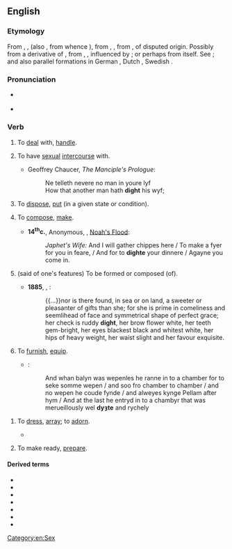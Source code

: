 ==English==

===Etymology===
From {{inh|en|enm|dighten}}, {{m|enm|dihten}}, (also {{m|enm|dyten}}, from whence {{m|en|dite}}), from {{inh|en|ang|dihtan}}, {{m|ang|dihtian||to set in order; dispose; arrange; appoint; direct; compose}}, from {{inh|en|gem-pro|*dihtōną||to compose; invent}}, of disputed origin. Possibly from a derivative of {{inh|en|gem-pro|*dīkaną||to arrange; create; perform}}, from {{inh|en|ine-pro|*dʰeyǵ-}}, {{m|ine-pro|*dʰeyǵʰ-||to knead; shape; mold; build}}, influenced by {{cog|la|dictāre}}; or perhaps from {{etyl|la|en}} {{m|la|dictāre||to dictate}} itself. See {{m|en|dictate}}; and also parallel formations in German {{m|de|dichten}}, Dutch {{m|nl|dichten}}, Swedish {{m|sv|dikta}}.

===Pronunciation===
* {{a|US|UK}} {{IPA|/daɪt/|lang=en}}
* {{rhymes|aɪt|lang=en}}

===Verb===
{{en-verb|dights|dighting|dight|past2=dighted}}

# {{lb|en|obsolete|transitive}} To [[deal]] with, [[handle]].
# {{lb|en|obsolete|transitive}} To have [[sexual]] [[intercourse]] with.
#* Geoffrey Chaucer, ''The Manciple's Prologue'':
#*:Ne telleth nevere no man in youre lyf
#*:How that another man hath '''dight''' his wyf;
# {{lb|en|obsolete|transitive}} To [[dispose]], [[put]] (in a given state or condition).
# {{lb|en|obsolete|transitive}} To [[compose]], [[make]].
#* '''14<sup>th</sup>c.''', Anonymous, ''{{w|The Chester Mystery Plays}}'', [http://machias.edu/faculty/necastro/drama/chester/play_03.html Noah's Flood]:
#*: ''Japhet's Wife:'' And I will gather chippes here / To make a fyer for you in feare, / And for to '''dighte''' your dinnere / Agayne you come in.
# {{lb|en|archaic|transitive}} (said of one's features) To be formed or composed (of).
#* '''1885''', {{w|Richard F. Burton}}, ''{{w|The Book of the Thousand Nights and a Night}}'':
#*: {{...}}nor is there found, in sea or on land, a sweeter or pleasanter of gifts than she; for she is prime in comeliness and seemlihead of face and symmetrical shape of perfect grace; her check is ruddy '''dight''', her brow flower white, her teeth gem-bright, her eyes blackest black and whitest white, her hips of heavy weight, her waist slight and her favour exquisite.
# {{lb|en|archaic|transitive}} To [[furnish]], [[equip]].
#* {{RQ:Mlry MrtDrthr|4.15|2|II|xv}}:
#*: And whan balyn was wepenles he ranne in to a chamber for to seke somme wepen / and soo fro chamber to chamber / and no wepen he coude fynde / and alweyes kynge Pellam after hym / And at the last he entryd in to a chambyr that was merueillously wel '''dyȝte''' and rychely
<!--Prior quote:#*:And at the last he entryd in to a chambyr that was merueillously wel '''dyzte''' and rychely, and a bedde arayed with clothe of gold-->
# {{lb|en|archaic|transitive}} To [[dress]], [[array]]; to [[adorn]].
#* {{quote-text|lang=en|year=1645|author=John Milton|title=L'Allegro|passage=Right against the eastern gate, / Where the great sun begins his state, / Robed in flames, and amber light, / The clouds in thousand liveries '''dight'''{{nb...}}.}}
# {{lb|en|archaic|transitive}} To make ready, [[prepare]].

====Derived terms====
* {{l|en|dighter}}
* {{l|en|adight}}
* {{l|en|bedight}}
* {{l|en|benedight}}
* {{l|en|misdight}}
* {{l|en|maledight}}
* {{l|en|overdight}}

[[Category:en:Sex]]